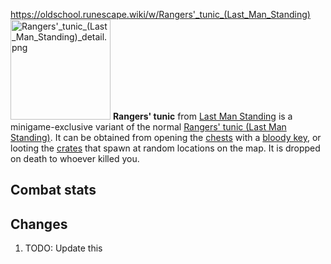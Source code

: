 https://oldschool.runescape.wiki/w/Rangers'_tunic_(Last_Man_Standing)
{{Infobox Item
|name = Rangers' tunic
|image = [[File:Rangers' tunic (Last Man Standing).png]]
|release = [[4 August]] [[2016]]
|update = Last Man Standing Beta and Splashing Restrictions  # TODO: Update this
|members = No
|quest = No
|tradeable = No
|placeholder = No
|equipable = Yes
|stackable = No
|noteable = Yes
|options = Wear, Drop
|examine = Lightweight body armour ideal for rangers.
|value = 10
|alchable = No
|weight = 3.0
|id = 27179
}}
[[File:Rangers' tunic (Last Man Standing) detail.png|160px|left]]
'''Rangers' tunic''' from [[Last Man Standing]] is a minigame-exclusive variant of the normal [[Rangers' tunic (Last Man Standing)]]. It can be obtained from opening the [[Chest (Last Man Standing)|chests]] with a [[bloody key]], or looting the [[Crate (Last Man Standing)|crates]] that spawn at random locations on the map. It is dropped on death to whoever killed you.

==Combat stats==
{{Infobox Bonuses
|astab = 0
|aslash = 0
|acrush = 0
|amagic = -15
|arange = 15
|dstab = 6
|dslash = 9
|dcrush = 12
|dmagic = 6
|drange = 6
|str = 0
|rstr = 0
|mdmg = 0
|prayer = 0
|slot = body
|image = [[File:Rangers' tunic (Last Man Standing) equipped male.png|160px]]
|altimage = [[File:Rangers' tunic (Last Man Standing) equipped female.png|160px]]
}}

==Changes==
# TODO: Update this
{{Subject changes header}}
{{Subject changes
|date = 4 August 2016
|update = Last Man Standing
|change = The item was made fully available with the release of Last Man Standing.
}}
{{Subject changes footer}}

{{Last Man Standing In-game Items}}